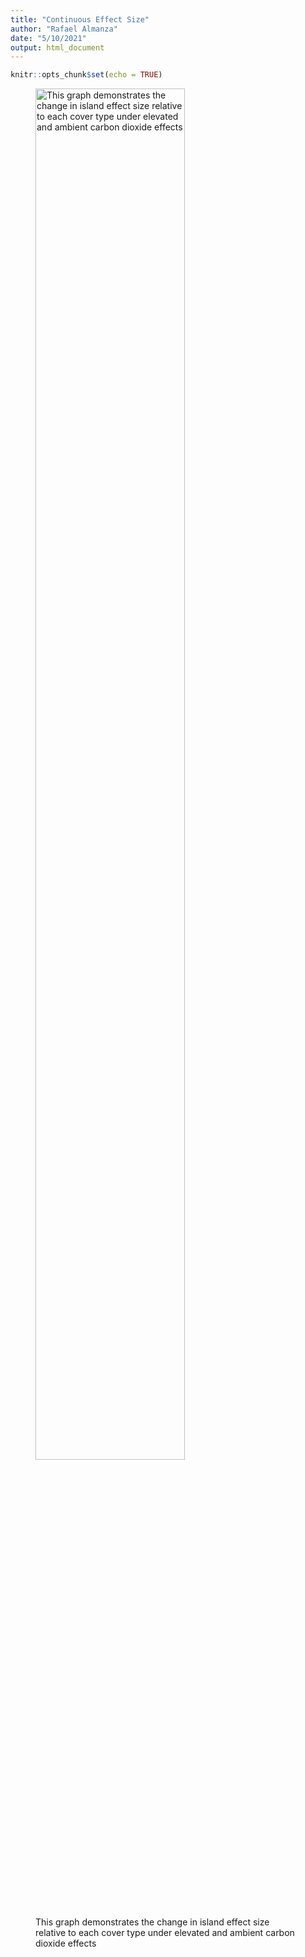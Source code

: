 ```yaml
---
title: "Continuous Effect Size"
author: "Rafael Almanza"
date: "5/10/2021"
output: html_document
---
```


```r
knitr::opts_chunk$set(echo = TRUE)
```
![This graph demonstrates the change in island effect size relative to each cover type under elevated and ambient carbon dioxide effects](Continuous_EffectSize_C.png){#id .class width=75% height=75%}